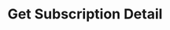 ---
openapi: get /subscriptions/{subscription_id}
title: Get Subscription Detail
description: Get detailed information about a specific subscription.
---